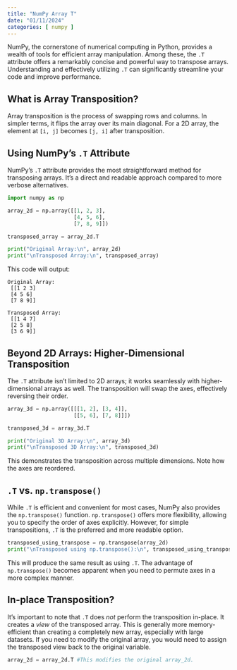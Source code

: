 ```yaml
---
title: "NumPy Array T"
date: "01/11/2024"
categories: [ numpy ]
---
```



NumPy, the cornerstone of numerical computing in Python, provides a wealth of tools for efficient array manipulation.  Among these, the `.T` attribute offers a remarkably concise and powerful way to transpose arrays.  Understanding and effectively utilizing `.T` can significantly streamline your code and improve performance.


## What is Array Transposition?

Array transposition is the process of swapping rows and columns.  In simpler terms, it flips the array over its main diagonal. For a 2D array, the element at `[i, j]` becomes `[j, i]` after transposition.


## Using NumPy's `.T` Attribute

NumPy's `.T` attribute provides the most straightforward method for transposing arrays. It's a direct and readable approach compared to more verbose alternatives.


```python
import numpy as np

array_2d = np.array([[1, 2, 3],
                     [4, 5, 6],
                     [7, 8, 9]])

transposed_array = array_2d.T

print("Original Array:\n", array_2d)
print("\nTransposed Array:\n", transposed_array)
```

This code will output:

```
Original Array:
 [[1 2 3]
 [4 5 6]
 [7 8 9]]

Transposed Array:
 [[1 4 7]
 [2 5 8]
 [3 6 9]]
```

## Beyond 2D Arrays:  Higher-Dimensional Transposition

The `.T` attribute isn't limited to 2D arrays; it works seamlessly with higher-dimensional arrays as well.  The transposition will swap the axes, effectively reversing their order.


```python
array_3d = np.array([[[1, 2], [3, 4]],
                     [[5, 6], [7, 8]]])

transposed_3d = array_3d.T

print("Original 3D Array:\n", array_3d)
print("\nTransposed 3D Array:\n", transposed_3d)
```

This demonstrates the transposition across multiple dimensions.  Note how the axes are reordered.


##  `.T` vs. `np.transpose()`

While `.T` is efficient and convenient for most cases, NumPy also provides the `np.transpose()` function.  `np.transpose()` offers more flexibility, allowing you to specify the order of axes explicitly.  However, for simple transpositions, `.T` is the preferred and more readable option.


```python
transposed_using_transpose = np.transpose(array_2d)
print("\nTransposed using np.transpose():\n", transposed_using_transpose)
```

This will produce the same result as using `.T`.  The advantage of `np.transpose()` becomes apparent when you need to permute axes in a more complex manner.


##  In-place Transposition?


It's important to note that `.T` does *not* perform the transposition in-place.  It creates a *view* of the transposed array.  This is generally more memory-efficient than creating a completely new array, especially with large datasets.  If you need to modify the original array, you would need to assign the transposed view back to the original variable.

```python
array_2d = array_2d.T #This modifies the original array_2d.
```

